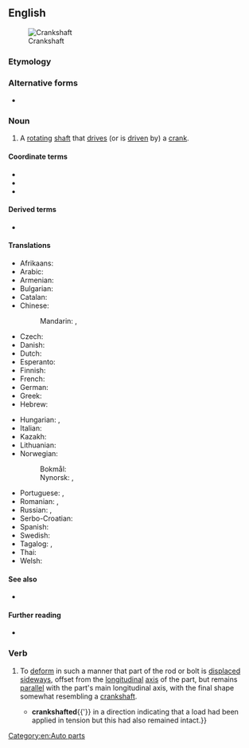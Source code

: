 ==English==
[[Image:Cshaft.gif|thumb|Crankshaft]]

===Etymology===
{{compound|en|crank|shaft}}

===Alternative forms===
* {{alter|en|crank shaft}}

===Noun===
{{en-noun}}

# A [[rotating]] [[shaft]] that [[drive]]s (or is [[driven]] by) a [[crank]].

====Coordinate terms====
* {{l|en|conrod}}
* {{l|en|crankcase}}
* {{l|en|transaxle}}

====Derived terms====
* {{l|en|crankwalk}}

====Translations====
{{trans-top|rotating shaft that drives a crank}}
* Afrikaans: {{t|af|krukas}}
* Arabic: {{t|ar|عَمُود الْمِرْفَق|m}}
* Armenian: {{t|hy|ծնկաձև լիսեռ}}
* Bulgarian: {{t|bg|колянов вал|m}}
* Catalan: {{t|ca|cigonyal|m}}
* Chinese:
*: Mandarin: {{t+|cmn|曲軸}}, {{t+|cmn|曲轴|tr=qūzhóu}}
* Czech: {{t|cs|kliková hřídel|f}}
* Danish: {{t|da|krumtapaksel|c}}
* Dutch: {{t+|nl|krukas|f}}
* Esperanto: {{t-needed|eo}}
* Finnish: {{t+|fi|kampiakseli}}
* French: {{t+|fr|vilebrequin}}
* German: {{t+|de|Kurbelwelle|f}}
* Greek: {{t+|el|στροφαλοφόρος άξονας|m}}
* Hebrew: {{t|he|גַּל אַרְכֻּבָּה|m|tr=gal arkuba}}
{{trans-mid}}
* Hungarian: {{t|hu|főtengely}}, {{t|hu|forgattyústengely}}
* Italian: {{t-needed|it}}
* Kazakh: {{t|kk|иінді білік}}
* Lithuanian: {{t|lt|alkūninis velenas|m}}
* Norwegian:
*: Bokmål: {{t+|nb|veivaksel|m}}
*: Nynorsk: {{t|nn|veivaksel|m}}, {{t|nn|veivaksling|m}}
* Portuguese: {{t+|pt|virabrequim|m}}, {{t+|pt|cambota|f}} {{qualifier|of a vehicle}}
* Romanian: {{t|ro|arbore cotit|m}}, {{t+|ro|vilbrochen|n}}
* Russian: {{t+|ru|коле́нчатый вал|m}}, {{t+|ru|коленва́л|m}}
* Serbo-Croatian: {{t|sh|koljeničasta osovina|f}}
* Spanish: {{t|es|cigüeñal}}
* Swedish: {{t|sv|vevaxel|c}}
* Tagalog: {{t|tl|sikaran}}, {{t|tl|tandos-sikaran}}
* Thai: {{t-needed|th}}
* Welsh: {{t|cy|crancsiafft|f}}
{{trans-bottom}}

====See also====
* {{l|en|camshaft}}

====Further reading====
* {{pedia}}

===Verb===
{{en-verb}}

# {{lb|en|of a straight bolt or rod}} To [[deform]] in such a manner that part of the rod or bolt is [[displace]]d [[sideways]], offset from the [[longitudinal]] [[axis]] of the part, but remains [[parallel]] with the part's main longitudinal axis, with the final shape somewhat resembling a [[#Noun|crankshaft]].
#* {{quote-book|en|date=9 February 2010|author={{w|Air Accidents Investigation Branch}}|title=Report on the accident to Boeing 777-236ER, G-YMMM, at London Heathrow Airport on 17 January 2008|chapter=1.12.3.3 Landing gear examination|url=https://assets.publishing.service.gov.uk/media/5422f3dbe5274a1314000495/1-2010_G-YMMM.pdf|archiveurl=https://web.archive.org/web/20220616003559/https://assets.publishing.service.gov.uk/media/5422f3dbe5274a1314000495/1-2010_G-YMMM.pdf|archivedate=16 June 2022|accessdate=17 June 2022|page=44|text=The attachment of the inboard end of the gear beam was damaged but remained intact; the drag strut fuse pin had {{'}}'''crankshafted'''{{'}} in a direction indicating that a load had been applied in tension but this had also remained intact.}}

[[Category:en:Auto parts]]